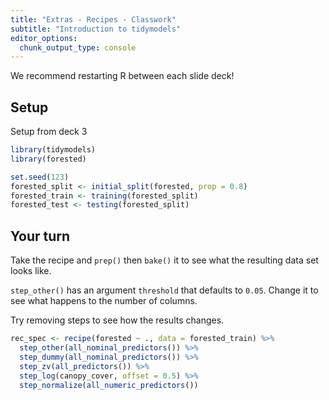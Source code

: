 ```yaml
---
title: "Extras - Recipes - Classwork"
subtitle: "Introduction to tidymodels"
editor_options: 
  chunk_output_type: console
---
```


We recommend restarting R between each slide deck!

## Setup

Setup from deck 3

```r
library(tidymodels)
library(forested)

set.seed(123)
forested_split <- initial_split(forested, prop = 0.8)
forested_train <- training(forested_split)
forested_test <- testing(forested_split)
```

## Your turn

Take the recipe and `prep()` then `bake()` it to see what the resulting data set looks like.

`step_other()` has an argument `threshold` that defaults to `0.05`. Change it to see what happens to the number of columns.

Try removing steps to see how the results changes.

```r
rec_spec <- recipe(forested ~ ., data = forested_train) %>%  
  step_other(all_nominal_predictors()) %>%  
  step_dummy(all_nominal_predictors()) %>%  
  step_zv(all_predictors()) %>%  
  step_log(canopy_cover, offset = 0.5) %>% 
  step_normalize(all_numeric_predictors())
```


